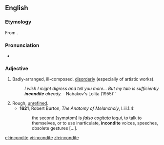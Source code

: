 ==English==
===Etymology===
From {{etyl|la}} {{term|inconditus}}.

===Pronunciation===
*{{a|UK}} {{IPA|/ɪnˈkɒndɪt/}}

===Adjective===
{{infl|en|adjective}}

# Badly-arranged, ill-composed, [[disorderly]] (especially of artistic works).
#:''I wish I might digress and tell you more...  But my tale is sufficiently '''incondite''' already.''   - Nabakov's Lolita (1955)''
# Rough, [[unrefined]].
#*'''1621''', Robert Burton, ''The Anatomy of Melancholy'', I.iii.1.4:
#*:the second [symptom] is ''falso cogitata loqui'', to talk to themselves, or to use inarticulate, '''incondite''' voices, speeches, obsolete gestures [...].

[[el:incondite]]
[[vi:incondite]]
[[zh:incondite]]